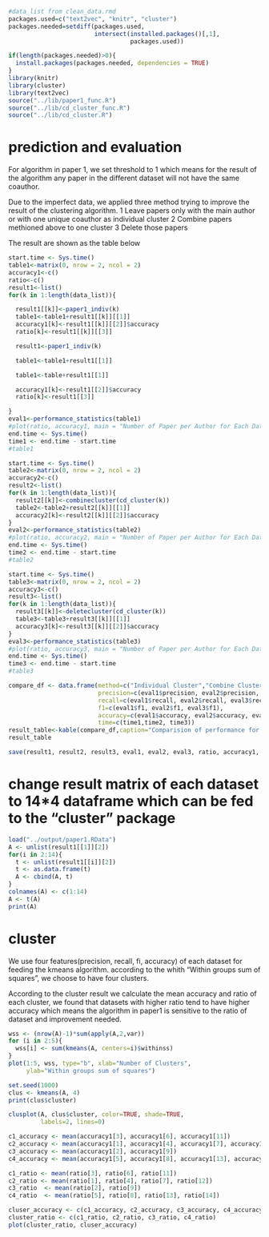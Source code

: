 


```r
#data_list from clean_data.rmd
packages.used=c("text2vec", "knitr", "cluster")
packages.needed=setdiff(packages.used, 
                        intersect(installed.packages()[,1], 
                                  packages.used))

if(length(packages.needed)>0){
  install.packages(packages.needed, dependencies = TRUE)
}
library(knitr)
library(cluster)
library(text2vec)
source("../lib/paper1_func.R")
source("../lib/cd_cluster_func.R")
source("../lib/cd_cluster.R")
```
# prediction and evaluation
For algorithm in paper 1, we set threshold to 1 which means for the result of the algorithm any paper in the different dataset will not have the same coauthor.

Due to the imperfect data, we applied three method trying to improve the result of the clustering algorithm.
1 Leave papers only with the main author or with one unique coauthor as individual cluster
2 Combine papers methioned above to one cluster
3 Delete those papers 

The result are shown as the table below 
```r
start.time <- Sys.time()
table1<-matrix(0, nrow = 2, ncol = 2)
accuracy1<-c()
ratio<-c()
result1<-list()
for(k in 1:length(data_list)){

  result1[[k]]<-paper1_indiv(k)
  table1<-table1+result1[[k]][[1]]
  accuracy1[k]<-result1[[k]][[2]]$accuracy
  ratio[k]<-result1[[k]][[3]]

  result1<-paper1_indiv(k)

  table1<-table1+result1[[1]]

  table1<-table+result1[[1]]

  accuracy1[k]<-result1[[2]]$accuracy
  ratio[k]<-result1[[3]]

}
eval1<-performance_statistics(table1)
#plot(ratio, accuracy1, main = "Number of Paper per Author for Each Dataset vs Accuracy")
end.time <- Sys.time()
time1 <- end.time - start.time
#table1
```
```r
start.time <- Sys.time()
table2<-matrix(0, nrow = 2, ncol = 2)
accuracy2<-c()
result2<-list()
for(k in 1:length(data_list)){
  result2[[k]]<-combinecluster(cd_cluster(k))
  table2<-table2+result2[[k]][[1]]
  accuracy2[k]<-result2[[k]][[2]]$accuracy
}
eval2<-performance_statistics(table2)
#plot(ratio, accuracy2, main = "Number of Paper per Author for Each Dataset vs Accuracy")
end.time <- Sys.time()
time2 <- end.time - start.time
#table2
```
```r
start.time <- Sys.time()
table3<-matrix(0, nrow = 2, ncol = 2)
accuracy3<-c()
result3<-list()
for(k in 1:length(data_list)){
  result3[[k]]<-deletecluster(cd_cluster(k))
  table3<-table3+result3[[k]][[1]]
  accuracy3[k]<-result3[[k]][[2]]$accuracy
}
eval3<-performance_statistics(table3)
#plot(ratio, accuracy3, main = "Number of Paper per Author for Each Dataset vs Accuracy")
end.time <- Sys.time()
time3 <- end.time - start.time
#table3
```
```r
compare_df <- data.frame(method=c("Individual Cluster","Combine Cluster","Delete Cluster"),
                         precision=c(eval1$precision, eval2$precision, eval3$precision),
                         recall=c(eval1$recall, eval2$recall, eval3$recall),
                         f1=c(eval1$f1, eval2$f1, eval3$f1),
                         accuracy=c(eval1$accuracy, eval2$accuracy, eval3$accuracy),
                         time=c(time1,time2, time3))
result_table<-kable(compare_df,caption="Comparision of performance for three clustering methods",digits = 2)
result_table
```

```r
save(result1, result2, result3, eval1, eval2, eval3, ratio, accuracy1, accuracy2, accuracy3, time1, time2, time3, result_table, table1, table2, table3, file = "../output/paper1.RData")
```

# change result matrix of each dataset to 14*4 dataframe which can be fed to the "cluster" package 
```r
load("../output/paper1.RData")
A <- unlist(result1[[1]][2])
for(i in 2:14){
  t <- unlist(result1[[i]][2])
  t <- as.data.frame(t)
  A <- cbind(A, t)
}
colnames(A) <- c(1:14)
A <- t(A)
print(A)
```
# cluster 
We use four features(precision, recall, fi, accuracy) of each dataset for feeding the kmeans algorithm.
according to the whith "Within groups sum of squares", we choose to have four clusters.

According to the cluster result we calculate the mean accuracy and ratio of each cluster, we found that datasets with higher ratio tend to have higher accuracy which means the algorithm in paper1 is sensitive to the ratio of dataset and improvement needed.
```r
wss <- (nrow(A)-1)*sum(apply(A,2,var))
for (i in 2:5){
  wss[i] <- sum(kmeans(A, centers=i)$withinss)
}
plot(1:5, wss, type="b", xlab="Number of Clusters",
     ylab="Within groups sum of squares")

set.seed(1000)
clus <- kmeans(A, 4)
print(clus$cluster)

clusplot(A, clus$cluster, color=TRUE, shade=TRUE, 
         labels=2, lines=0)

c1_accuracy <- mean(accuracy1[3], accuracy1[6], accuracy1[11])
c2_accuracy <- mean(accuracy1[1], accuracy1[4], accuracy1[7], accuracy1[12])
c3_accuracy <- mean(accuracy1[2], accuracy1[9])
c4_accuracy <- mean(accuracy1[5], accuracy1[8], accuracy1[13], accuracy1[14])

c1_ratio <- mean(ratio[3], ratio[6], ratio[11])
c2_ratio <- mean(ratio[1], ratio[4], ratio[7], ratio[12])
c3_ratio  <- mean(ratio[2], ratio[9])
c4_ratio  <- mean(ratio[5], ratio[8], ratio[13], ratio[14])

cluser_accuracy <- c(c1_accuracy, c2_accuracy, c3_accuracy, c4_accuracy)
cluster_ratio <- c(c1_ratio, c2_ratio, c3_ratio, c4_ratio)
plot(cluster_ratio, cluser_accuracy)
```


